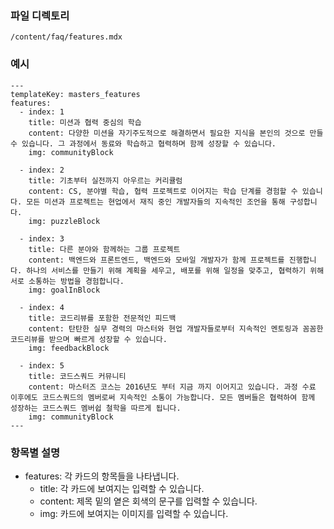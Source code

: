 <!-- Custom-MDX-Documentation.mdx -->

### 파일 디렉토리

`/content/faq/features.mdx`

### 예시

```
---
templateKey: masters_features
features:
  - index: 1
    title: 미션과 협력 중심의 학습
    content: 다양한 미션을 자기주도적으로 해결하면서 필요한 지식을 본인의 것으로 만들 수 있습니다. 그 과정에서 동료와 학습하고 협력하며 함께 성장할 수 있습니다.
    img: communityBlock

  - index: 2
    title: 기초부터 실전까지 아우르는 커리큘럼
    content: CS, 분야별 학습, 협력 프로젝트로 이어지는 학습 단계를 경험할 수 있습니다. 모든 미션과 프로젝트는 현업에서 재직 중인 개발자들의 지속적인 조언을 통해 구성합니다.
    img: puzzleBlock

  - index: 3
    title: 다른 분야와 함께하는 그룹 프로젝트
    content: 백엔드와 프론트엔드, 백엔드와 모바일 개발자가 함께 프로젝트를 진행합니다. 하나의 서비스를 만들기 위해 계획을 세우고, 배포를 위해 일정을 맞추고, 협력하기 위해 서로 소통하는 방법을 경험합니다.
    img: goalInBlock

  - index: 4
    title: 코드리뷰를 포함한 전문적인 피드백
    content: 탄탄한 실무 경력의 마스터와 현업 개발자들로부터 지속적인 멘토링과 꼼꼼한 코드리뷰를 받으며 빠르게 성장할 수 있습니다.
    img: feedbackBlock

  - index: 5
    title: 코드스쿼드 커뮤니티
    content: 마스터즈 코스는 2016년도 부터 지금 까지 이어지고 있습니다. 과정 수료 이후에도 코드스쿼드의 멤버로써 지속적인 소통이 가능합니다. 모든 멤버들은 협력하여 함께 성장하는 코드스쿼드 멤버쉽 철학을 따르게 됩니다.
    img: communityBlock
---

```

### 항목별 설명

- features: 각 카드의 항목들을 나타냅니다.
  - title: 각 카드에 보여지는 입력할 수 있습니다.
  - content: 제목 밑의 옅은 회색의 문구를 입력할 수 있습니다.
  - img: 카드에 보여지는 이미지를 입력할 수 있습니다.
